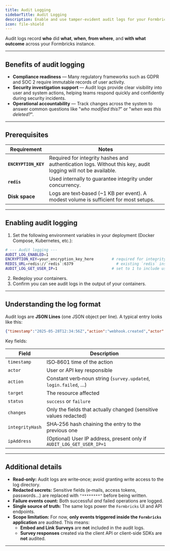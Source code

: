 ```yaml
---
title: Audit Logging
sidebarTitle: Audit Logging
description: Enable and use tamper‑evident audit logs for your Formbricks instance.
icon: file-shield
---
```



Audit logs record **who** did **what**, **when**, **from where**, and **with what outcome** across your Formbricks instance.

---

## Benefits of audit logging

- **Compliance readiness** — Many regulatory frameworks such as GDPR and SOC 2 require immutable records of user activity.
- **Security investigation support** — Audit logs provide clear visibility into user and system actions, helping teams respond quickly and confidently during security incidents.
- **Operational accountability** — Track changes across the system to answer common questions like "_who modified this?_” or "_when was this deleted?_".

---

## Prerequisites

| Requirement | Notes |
|-------------|-------|
| **`ENCRYPTION_KEY`** | Required for integrity hashes and authentication logs. Without this key, audit logging will not be available. |
| **`redis`** | Used internally to guarantee integrity under concurrency. |
| **Disk space** | Logs are text‑based (~1 KB per event). A modest volume is sufficient for most setups. |

---

## Enabling audit logging

1. Set the following environment variables in your deployment (Docker Compose, Kubernetes, etc.):

```bash title=".env"
# --- Audit logging ---
AUDIT_LOG_ENABLED=1
ENCRYPTION_KEY=your_encryption_key_here        # required for integrity hashes and authentication logs
REDIS_URL=redis://`redis`:6379                   # existing `redis` instance
AUDIT_LOG_GET_USER_IP=1                        # set to 1 to include user IP address in audit logs, 0 to omit (default: 0)
```

2. Redeploy your containers.
3. Confirm you can see audit logs in the output of your containers.

---

## Understanding the log format

Audit logs are **JSON Lines** (one JSON object per line). A typical entry looks like this:

```json
{"timestamp":"2025-05-28T12:34:56Z","action":"webhook.created","actor":{"id":"apiKey_123","type":"api"},"target":{"type":"webhook","id":"wh_456"},"organizationId":"org_789","status":"success","ipAddress":"203.0.113.42","changes":{"url":"https://example.com"},"integrityHash":"…","previousHash":"…"}
```

Key fields:

| Field | Description |
|-------|-------------|
| `timestamp` | ISO‑8601 time of the action |
| `actor` | User or API key responsible |
| `action` | Constant verb‑noun string (`survey.updated`, `login.failed`, …) |
| `target` | The resource affected |
| `status` | `success` or `failure` |
| `changes` | Only the fields that actually changed (sensitive values redacted) |
| `integrityHash` | SHA‑256 hash chaining the entry to the previous one |
| `ipAddress` | (Optional) User IP address, present only if <code>AUDIT_LOG_GET_USER_IP=1</code> |

---

## Additional details

- **Read‑only:** Audit logs are write‑once; avoid granting write access to the log directory.
- **Redacted secrets:** Sensitive fields (e‑mails, access tokens, passwords…) are replaced with `"********"` before being written.
- **Failure events count:** Both successful *and* failed operations are logged.
- **Single source of truth:** The same logs power the `Formbricks` UI and API endpoints.
- **Scope limitation:** For now, **only events triggered inside the `Formbricks` application** are audited. This means:
  - **Embed and Link Surveys** are **not** included in the audit logs.
  - **Survey responses** created via the client API or client-side SDKs are **not** audited.

---
